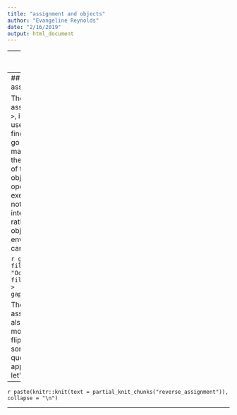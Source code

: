 ```yaml
---
title: "assignment and objects"
author: "Evangeline Reynolds"
date: "2/16/2019"
output: html_document
---
```



---
## Notes on "Assignment"

R is an "object-oriented" programming language, which means that you can save (come back to language here).  In this tutorial, you've seen a lot of pipelines where no "object" is saved to memory.  This is not very typical of R programming, but does lend itself to demonstrating the logic with this flipbook.  Sometimes you might find it useful to save your transformed data as an object and use that object later on. Here is an example where instead of piping the manipulated data into the plot, I create a new object.  I then declare the "global" data for the ggplot to be gapminder_2007_oceania.  The assignment operator is `<-`.

```r
gapminder_2007_oceania <- gapminder %>% 
  filter(continent == "Oceania") %>% 
  filter(year == 2007)

gapminder_2007_oceania


```

---
## Reverse assignment?

The "reverse assignment operator," `->`, is also possible to use.  Beginners might find it more natural to go throught manipulation steps and then assign the result of the pipeline to an object, which this operator allows.  If you execute all the code, nothing will print in the interactive session, rather, you will have an object in your global environment that you can use in the future.  


```r
gapminder %>%
  filter(continent == "Oceania") %>%
  filter(year == 2007) ->
  gapminder_2007_oceania
```

The reverse assignment operator also happens to be more ameanable to the flipbook style, though some programmers question its use's appropriateness.  Still, let's see this in action. 

---

`r paste(knitr::knit(text = partial_knit_chunks("reverse_assignment")), collapse = "\n")`

---